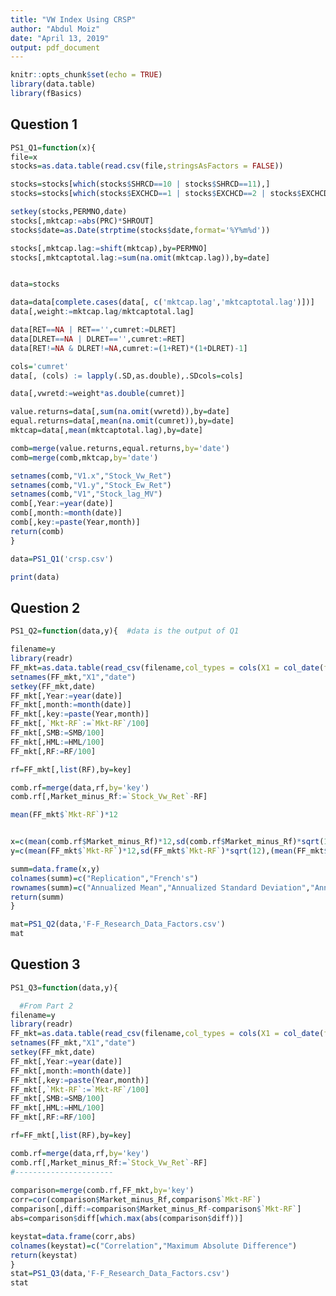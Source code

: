 ```yaml
---
title: "VW Index Using CRSP"
author: "Abdul Moiz"
date: "April 13, 2019"
output: pdf_document
---
```


```r
knitr::opts_chunk$set(echo = TRUE)
library(data.table)
library(fBasics)
```

## Question 1

```r
PS1_Q1=function(x){
file=x
stocks=as.data.table(read.csv(file,stringsAsFactors = FALSE))

stocks=stocks[which(stocks$SHRCD==10 | stocks$SHRCD==11),]
stocks=stocks[which(stocks$EXCHCD==1 | stocks$EXCHCD==2 | stocks$EXCHCD==3),]

setkey(stocks,PERMNO,date)
stocks[,mktcap:=abs(PRC)*SHROUT]
stocks$date=as.Date(strptime(stocks$date,format='%Y%m%d'))

stocks[,mktcap.lag:=shift(mktcap),by=PERMNO]
stocks[,mktcaptotal.lag:=sum(na.omit(mktcap.lag)),by=date]


data=stocks

data=data[complete.cases(data[, c('mktcap.lag','mktcaptotal.lag')])]
data[,weight:=mktcap.lag/mktcaptotal.lag]

data[RET==NA | RET=='',cumret:=DLRET]
data[DLRET==NA | DLRET=='',cumret:=RET]
data[RET!=NA & DLRET!=NA,cumret:=(1+RET)*(1+DLRET)-1]

cols='cumret'
data[, (cols) := lapply(.SD,as.double),.SDcols=cols]

data[,vwretd:=weight*as.double(cumret)]

value.returns=data[,sum(na.omit(vwretd)),by=date]
equal.returns=data[,mean(na.omit(cumret)),by=date]
mktcap=data[,mean(mktcaptotal.lag),by=date]

comb=merge(value.returns,equal.returns,by='date')
comb=merge(comb,mktcap,by='date')

setnames(comb,"V1.x","Stock_Vw_Ret")
setnames(comb,"V1.y","Stock_Ew_Ret")
setnames(comb,"V1","Stock_lag_MV")
comb[,Year:=year(date)]
comb[,month:=month(date)]
comb[,key:=paste(Year,month)]
return(comb)
}

data=PS1_Q1('crsp.csv')

print(data)

```

## Question 2

```r
PS1_Q2=function(data,y){  #data is the output of Q1

filename=y
library(readr)
FF_mkt=as.data.table(read_csv(filename,col_types = cols(X1 = col_date(format = "%Y%m"))))
setnames(FF_mkt,"X1","date")
setkey(FF_mkt,date)
FF_mkt[,Year:=year(date)]
FF_mkt[,month:=month(date)]
FF_mkt[,key:=paste(Year,month)]
FF_mkt[,`Mkt-RF`:=`Mkt-RF`/100]
FF_mkt[,SMB:=SMB/100]
FF_mkt[,HML:=HML/100]
FF_mkt[,RF:=RF/100]

rf=FF_mkt[,list(RF),by=key]

comb.rf=merge(data,rf,by='key')
comb.rf[,Market_minus_Rf:=`Stock_Vw_Ret`-RF]

mean(FF_mkt$`Mkt-RF`)*12


x=c(mean(comb.rf$Market_minus_Rf)*12,sd(comb.rf$Market_minus_Rf)*sqrt(12),(mean(comb.rf$Market_minus_Rf)*12)/(sd(comb.rf$Market_minus_Rf)*12),skewness(comb.rf$Market_minus_Rf),kurtosis(comb.rf$Market_minus_Rf))
y=c(mean(FF_mkt$`Mkt-RF`)*12,sd(FF_mkt$`Mkt-RF`)*sqrt(12),(mean(FF_mkt$`Mkt-RF`)*12)/(sd(FF_mkt$`Mkt-RF`)*12),skewness(FF_mkt$`Mkt-RF`),kurtosis(FF_mkt$`Mkt-RF`))

summ=data.frame(x,y)
colnames(summ)=c("Replication","French's")
rownames(summ)=c("Annualized Mean","Annualized Standard Deviation","Annualized Sharpe Ratio","Excess Skewness","Kurtosis")
return(summ)
}

mat=PS1_Q2(data,'F-F_Research_Data_Factors.csv')
mat
```

## Question 3

```r
PS1_Q3=function(data,y){

  #From Part 2
filename=y
library(readr)
FF_mkt=as.data.table(read_csv(filename,col_types = cols(X1 = col_date(format = "%Y%m"))))
setnames(FF_mkt,"X1","date")
setkey(FF_mkt,date)
FF_mkt[,Year:=year(date)]
FF_mkt[,month:=month(date)]
FF_mkt[,key:=paste(Year,month)]
FF_mkt[,`Mkt-RF`:=`Mkt-RF`/100]
FF_mkt[,SMB:=SMB/100]
FF_mkt[,HML:=HML/100]
FF_mkt[,RF:=RF/100]

rf=FF_mkt[,list(RF),by=key]

comb.rf=merge(data,rf,by='key')
comb.rf[,Market_minus_Rf:=`Stock_Vw_Ret`-RF]
#----------------------
  
comparison=merge(comb.rf,FF_mkt,by='key')
corr=cor(comparison$Market_minus_Rf,comparison$`Mkt-RF`)
comparison[,diff:=comparison$Market_minus_Rf-comparison$`Mkt-RF`]
abs=comparison$diff[which.max(abs(comparison$diff))]

keystat=data.frame(corr,abs)
colnames(keystat)=c("Correlation","Maximum Absolute Difference")
return(keystat)
}
stat=PS1_Q3(data,'F-F_Research_Data_Factors.csv')
stat
```

